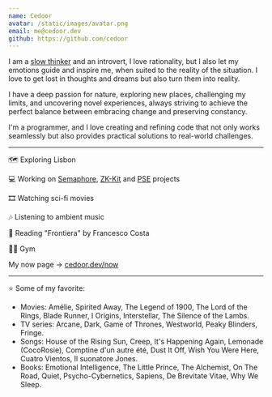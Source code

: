 ```yaml
---
name: Cedoor
avatar: /static/images/avatar.png
email: me@cedoor.dev
github: https://github.com/cedoor
---
```


I am a [slow thinker](https://sive.rs/slow) and an introvert, I love rationality, but I also let my emotions guide and inspire me, when suited to the reality of the situation. I love to get lost in thoughts and dreams but also turn them into reality.

I have a deep passion for nature, exploring new places, challenging my limits, and uncovering novel experiences, always striving to achieve the perfect balance between embracing change and preserving constancy.

I'm a programmer, and I love creating and refining code that not only works seamlessly but also provides practical solutions to real-world challenges.

---

🗺️ Exploring Lisbon

💻 Working on [Semaphore](https://github.com/semaphore-protocol), [ZK-Kit](https://github.com/privacy-scaling-explorations/zk-kit) and [PSE](https://pse.dev) projects

🎞️ Watching sci-fi movies

🎶 Listening to ambient music

📖 Reading "Frontiera" by Francesco Costa

🏋🏼 Gym

My now page -> [cedoor.dev/now](/now)

---

⭐ Some of my favorite:

- Movies: Amélie, Spirited Away, The Legend of 1900, The Lord of the Rings, Blade Runner, I Origins, Interstellar, The Silence of the Lambs.
- TV series: Arcane, Dark, Game of Thrones, Westworld, Peaky Blinders, Fringe.
- Songs: House of the Rising Sun, Creep, It's Happening Again, Lemonade (CocoRosie), Comptine d'un autre été, Dust It Off, Wish You Were Here, Cuatro Vientos, Il suonatore Jones.
- Books: Emotional Intelligence, The Little Prince, The Alchemist, On The Road, Quiet, Psycho-Cybernetics, Sapiens, De Brevitate Vitae, Why We Sleep.
